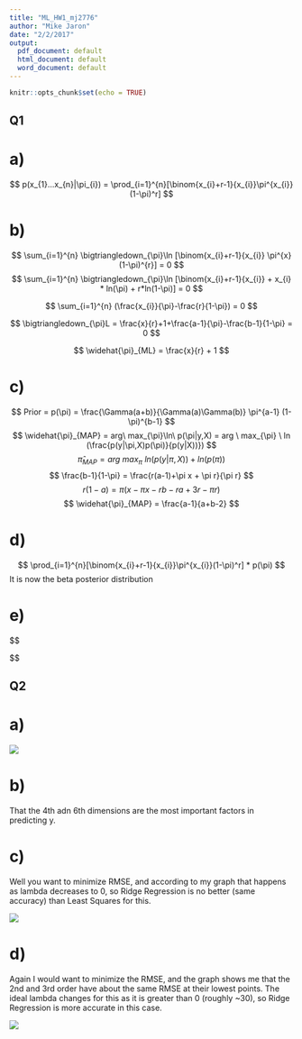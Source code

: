 ```yaml
---
title: "ML_HW1_mj2776"
author: "Mike Jaron"
date: "2/2/2017"
output:
  pdf_document: default
  html_document: default
  word_document: default
---
```


```r
knitr::opts_chunk$set(echo = TRUE)
```

## Q1
# a)
$$
p(x_{1}...x_{n}|\pi_{i}) = \prod_{i=1}^{n}[\binom{x_{i}+r-1}{x_{i}}\pi^{x_{i}}(1-\pi)^r]
$$

# b)
$$
\sum_{i=1}^{n} \bigtriangledown_{\pi}\ln [\binom{x_{i}+r-1}{x_{i}} \pi^{x}(1-\pi)^{r}] = 0  
$$
$$
\sum_{i=1}^{n} \bigtriangledown_{\pi}\ln [\binom{x_{i}+r-1}{x_{i}} + x_{i} * ln(\pi) + r*ln(1-\pi)] = 0
$$

$$
 \sum_{i=1}^{n} (\frac{x_{i}}{\pi}-\frac{r}{1-\pi}) = 0
$$

$$ 
\bigtriangledown_{\pi}L = \frac{x}{r}+1+\frac{a-1}{\pi}-\frac{b-1}{1-\pi} = 0
$$

$$
\widehat{\pi}_{ML} = \frac{x}{r} + 1
$$

# c)
$$
Prior = p(\pi) = \frac{\Gamma(a+b)}{\Gamma(a)\Gamma(b)} \pi^{a-1} (1-\pi)^{b-1}
$$
$$
\widehat{\pi}_{MAP} = arg\ max_{\pi}\ln\ p(\pi|y,X) = arg \ max_{\pi} \ ln (\frac{p(y|\pi,X)p(\pi)}{p(y|X))})
$$
$$
\widehat{\pi}_{MAP} = arg\ max_{\pi} \ ln(p(y|\pi,X)) + ln(p(\pi))
$$
$$
\frac{b-1}{1-\pi} = \frac{r(a-1)+\pi x + \pi r}{\pi r}
$$
$$
r(1-a) = \pi(x-\pi x-rb-ra+3r-\pi r)
$$
$$
\widehat{\pi}_{MAP} = \frac{a-1}{a+b-2}
$$

# d)
$$
\prod_{i=1}^{n}[\binom{x_{i}+r-1}{x_{i}}\pi^{x_{i}}(1-\pi)^r] * p(\pi)
$$
It is now the beta posterior distribution

# e)
$$

$$

## Q2
# a)
![](w_rr_lambda.png)

# b)
That the 4th adn 6th dimensions are the most important factors in predicting y.

# c)
Well you want to minimize RMSE, and according to my graph that happens as lambda decreases to 0, so Ridge Regression is no better (same accuracy) than Least Squares for this.

![](rmse_lambda.png)



# d)
Again I would want to minimize the RMSE, and the graph shows me that the 2nd and 3rd order have about the same RMSE at their lowest points. The ideal lambda changes for this as it is greater than 0 (roughly ~30), so Ridge Regression is more accurate in this case.

![](rmse_lambda_pth.png)